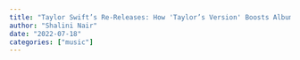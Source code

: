 ```yaml
---
title: "Taylor Swift’s Re-Releases: How 'Taylor’s Version' Boosts Album Popularity"
author: "Shalini Nair"
date: "2022-07-18"
categories: ["music"]
---
```





